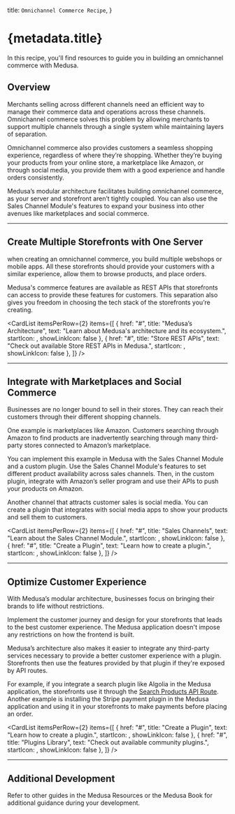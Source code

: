 
  title: `Omnichannel Commerce Recipe`,
}

# {metadata.title}

In this recipe, you'll find resources to guide you in building an omnichannel commerce with Medusa.

## Overview

Merchants selling across different channels need an efficient way to manage their commerce data and operations across these channels. Omnichannel commerce solves this problem by allowing merchants to support multiple channels through a single system while maintaining layers of separation.

Omnichannel commerce also provides customers a seamless shopping experience, regardless of where they’re shopping. Whether they’re buying your products from your online store, a marketplace like Amazon, or through social media, you provide them with a good experience and handle orders consistently.

Medusa’s modular architecture facilitates building omnichannel commerce, as your server and storefront aren’t tightly coupled. You can also use the Sales Channel Module's features to expand your business into other avenues like marketplaces and social commerce.

---

## Create Multiple Storefronts with One Server

when creating an omnichannel commerce, you build multiple webshops or mobile apps. All these storefronts should provide your customers with a similar experience, allow them to browse products, and place orders.

Medusa's commerce features are available as REST APIs that storefronts can access to provide these features for customers. This separation also gives you freedom in choosing the tech stack of the storefronts you’re creating.

<CardList itemsPerRow={2} items={[
  {
    href: "#",
    title: "Medusa’s Architecture",
    text: "Learn about Medusa's architecture and its ecosystem.",
    startIcon: <AcademicCapSolid />,
    showLinkIcon: false
  },
  {
    href: "#",
    title: "Store REST APIs",
    text: "Check out available Store REST APIs in Medusa.",
    startIcon: <AcademicCapSolid />,
    showLinkIcon: false
  },
]} />

---

## Integrate with Marketplaces and Social Commerce

Businesses are no longer bound to sell in their stores. They can reach their customers through their different shopping channels.

One example is marketplaces like Amazon. Customers searching through Amazon to find products are inadvertently searching through many third-party stores connected to Amazon’s marketplace.

You can implement this example in Medusa with the Sales Channel Module and a custom plugin. Use the Sales Channel Module's features to set different product availability across sales channels. Then, in the custom plugin, integrate with Amazon’s seller program and use their APIs to push your products on Amazon.

Another channel that attracts customer sales is social media. You can create a plugin that integrates with social media apps to show your products and sell them to customers.

<CardList itemsPerRow={2} items={[
  {
    href: "#",
    title: "Sales Channels",
    text: "Learn about the Sales Channel Module.",
    startIcon: <AcademicCapSolid />,
    showLinkIcon: false
  },
  {
    href: "#",
    title: "Create a Plugin",
    text: "Learn how to create a plugin.",
    startIcon: <AcademicCapSolid />,
    showLinkIcon: false
  },
]} />

---

## Optimize Customer Experience

With Medusa’s modular architecture, businesses focus on bringing their brands to life without restrictions.

Implement the customer journey and design for your storefronts that leads to the best customer experience. The Medusa application doesn't impose any restrictions on how the frontend is built.

Medusa’s architecture also makes it easier to integrate any third-party services necessary to provide a better customer experience with a plugin. Storefronts then use the features provided by that plugin if they're exposed by API routes.

For example, if you integrate a search plugin like Algolia in the Medusa application, the storefronts use it through the [Search Products API Route](https://docs.medusajs.com/api/store#products_postproductssearch). Another example is installing the Stripe payment plugin in the Medusa application and using it in your storefronts to make payments before placing an order.

<CardList itemsPerRow={2} items={[
  {
    href: "#",
    title: "Create a Plugin",
    text: "Learn how to create a plugin.",
    startIcon: <AcademicCapSolid />,
    showLinkIcon: false
  },
  {
    href: "#",
    title: "Plugins Library",
    text: "Check out available community plugins.",
    startIcon: <BoltSolid />,
    showLinkIcon: false
  },
]} />

---

## Additional Development

Refer to other guides in the Medusa Resources or the Medusa Book for additional guidance during your development.
